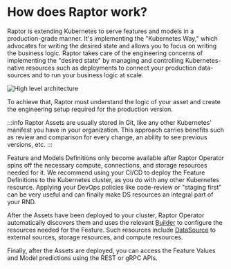 # How does Raptor work?

Raptor is extending Kubernetes to serve features and models in a production-grade manner. It's implementing the
"Kubernetes Way," which advocates for writing the desired state and allows you to focus on writing the business logic.
Raptor takes care of the engineering concerns of implementing the "desired state" by managing and controlling
Kubernetes-native resources such as deployments to connect your production data-sources and to run your business logic
at scale.

![High level architecture](./../../assets/high-level-diagram.png)

To achieve that, Raptor must understand the logic of your asset and create the engineering setup required for the
production version.

:::info
Raptor Assets are usually stored in Git, like any other Kubernetes' manifest you have in your organization.
This approach carries benefits such as review and comparison for every change, an ability to see previous versions, etc.
:::

Feature and Models Definitions only become available after Raptor Operator spins off the necessary compute, connections,
and storage resources needed for it.
We recommend using your CI/CD to deploy the Feature Definitions to the Kubernetes cluster, as you do with any other
Kubernetes resource. Applying your DevOps policies like code-review or "staging first" can be very useful and can
finally make DS resources an integral part of your RND.

After the Assets have been deployed to your cluster, Raptor Operator automatically discovers them and uses
the relevant [Builder](./how-does-raptor-work/feature-builders) to configure the resources needed for the Feature. Such
resources include [DataSource](/docs/reference/how-does-raptor-work/datasources) to external sources, storage
resources, and compute resources.

Finally, after the Assets are deployed, you can access the Feature Values and Model predictions using the REST or gRPC
APIs.